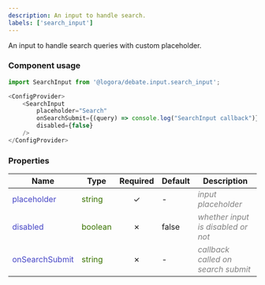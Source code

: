 ```yaml
---
description: An input to handle search.
labels: ['search_input']
---
```



An input to handle search queries with custom placeholder.

### Component usage

```js
import SearchInput from '@logora/debate.input.search_input';
```

```js
<ConfigProvider>
    <SearchInput 
        placeholder="Search"
        onSearchSubmit={(query) => console.log("SearchInput callback")} 
        disabled={false}
    />
</ConfigProvider>
```

### Properties
| **Name**      | **Type** | **Required** | **Default** | **Description** |
| ----------- | ----------- | :-----------: | ----------- | ----------- |
| <font color='#4646c6'>placeholder</font> | <font color="#397300">string</font> | &check; | - | <font color="grey">*input placeholder*</font> |
| <font color='#4646c6'>disabled</font> | <font color="#397300">boolean</font> | &cross; | false | <font color="grey">*whether input is disabled or not*</font> |
| <font color='#4646c6'>onSearchSubmit</font> | <font color="#397300">string</font> | &cross; | - | <font color="grey">*callback called on search submit*</font> |
